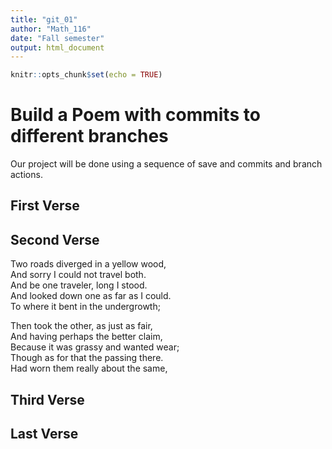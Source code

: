 ```yaml
---
title: "git_01"
author: "Math_116"
date: "Fall semester"
output: html_document
---
```


```r
knitr::opts_chunk$set(echo = TRUE)
```
# Build a Poem with commits to different branches
Our project will be done using a sequence of save and commits and branch actions.
<!-- Do not modify or change any text in "!--" bracketed areas such as this --- these are instructions to
you, if you change any of this the git program will notice it and compromise your git merging strategy !-->

## First Verse 
<!--Put the first five lines of a poem by Lewis Carrol in this section!-->

## Second Verse


<!--Put the first five lines of a poem by Robert Frost here!-->

Two roads diverged in a yellow wood,  
And sorry I could not travel both.   
And be one traveler, long I stood.   
And looked down one as far as I could.   
To where it bent in the undergrowth;  

Then took the other, as just as fair,  
And having perhaps the better claim,  
Because it was grassy and wanted wear;    
Though as for that the passing there.   
Had worn them really about the same,  

## Third Verse
<!--Put the first two verses of The Walrus and the Carpenter here!-->

## Last Verse
<!--Put a short poem you created using chatGPT of 20 to 30 lines,here!-->
